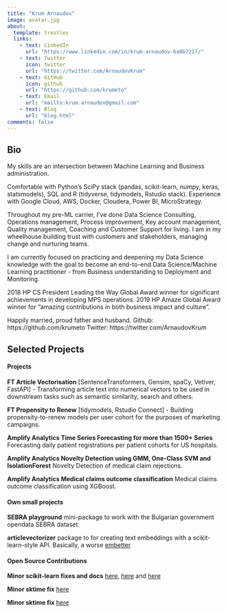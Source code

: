 ```yaml
---
title: "Krum Arnaudov"
image: avatar.jpg
about:
  template: trestles
  links:
    - text: LinkedIn
      url: "https://www.linkedin.com/in/krum-arnaudov-ba8b7217/"
    - text: Twitter
      icon: twitter
      url: "https://twitter.com/ArnaudovKrum"
    - text: GitHub
      icon: github
      url: "https://github.com/krumeto"
    - text: Email
      url: "mailto:krum.arnaudov@gmail.com"
    - text: Blog
      url: "blog.html"
comments: false
---
```

::: {.column-page}

## Bio

My skills are an intersection between Machine Learning and Business administration.

Comfortable with Python's SciPy stack (pandas, scikit-learn, numpy, keras, statsmodels), SQL and R (tidyverse, tidymodels, Rstudio stack). Experience with Google Cloud, AWS, Docker, Cloudera, Power BI, MicroStrategy. 

Throughout my pre-ML carrier, I've done Data Science Consulting, Operations management, Process improvement, Key account management, Quality management, Coaching and Customer Support for living. I am in my wheelhouse building trust with customers and stakeholders, managing change and nurturing teams.

I am currently focused on practicing and deepening my Data Science knowledge with the goal to become an end-to-end Data Science/Machine Learning practitioner - from Business understanding to Deployment and Monitoring. 

2018 HP CS President Leading the Way Global Award winner for significant achievements in developing MPS operations.
2019 HP Amaze Global Award winner for "amazing contributions in both business impact and culture".

Happily married, proud father and husband.
Github: https://github.com/krumeto
Twitter: https://twitter.com/ArnaudovKrum

<p></p>

## Selected Projects

#### Projects

**FT Article Vectorisation** [SentenceTransformers, Gensim, spaCy, Vetiver, FastAPI] - Transforming article text into numerical vectors to be used in downstream tasks such as semantic similarity, search and others.

**FT Propensity to Renew** [tidymodels, Rstudio Connect] - Building propensity-to-renew models per user cohort for the purposes of marketing campaigns.

**Amplify Analytics Time Series Forecasting for more than 1500+ Series** Forecasting daily patient registrations per patient cohorts for US hospitals.

**Amplify Analytics Novelty Detection using GMM, One-Class SVM and IsolationForest** Novelty Detection of medical claim rejections. 

**Amplify Analytics Medical claims outcome classification** Medical claims outcome classification using XGBoost.

#### Own small projects

**SEBRA playground** mini-package to work with the Bulgarian government opendata SEBRA dataset.

**articlevectorizer** package to for creating text embeddings with a scikit-learn-style API. Basically, a worse [embetter](https://github.com/koaning/embetter)

#### Open Source Contributions

**Minor scikit-learn fixes and docs** [here](https://github.com/scikit-learn/scikit-learn/pull/21498), [here](https://github.com/scikit-learn/scikit-learn/pull/21434) and [here](https://github.com/scikit-learn/scikit-learn/pull/17487)

**Minor sktime fix** [here](https://github.com/sktime/sktime/pull/422)

**Minor sktime fix** [here](https://github.com/sktime/sktime/pull/422)
:::

<link rel="me" href="https://www.linkedin.com/in/krum-arnaudov-ba8b7217/">